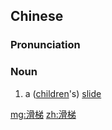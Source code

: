==Chinese==
{{zh-forms}}
{{wikipedia|lang=zh}}

===Pronunciation===
{{zh-pron
|m=huátī
|cat=n
}}

===Noun===
{{zh-noun}}

# a ([[child]]ren's) [[slide]]

[[mg:滑梯]]
[[zh:滑梯]]